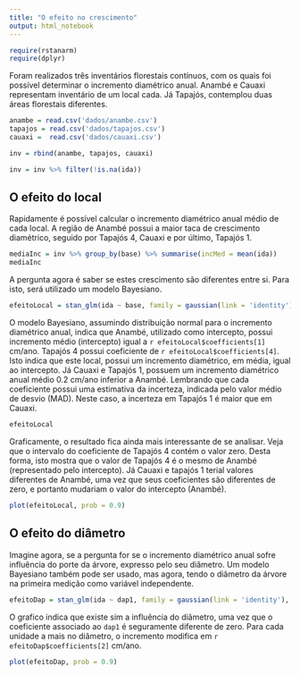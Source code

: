```yaml
---
title: "O efeito no crescimento"
output: html_notebook
---
```


```r
require(rstanarm)
require(dplyr)
```

Foram realizados três inventários florestais contínuos, com os quais foi possível determinar o incremento diamétrico anual. Anambé e Cauaxi representam inventário de um local cada. Já Tapajós, contemplou duas áreas florestais diferentes.

```r
anambe = read.csv('dados/anambe.csv')
tapajos = read.csv('dados/tapajos.csv')
cauaxi =  read.csv('dados/cauaxi.csv')

inv = rbind(anambe, tapajos, cauaxi)

inv = inv %>% filter(!is.na(ida))
```

## O efeito do local

Rapidamente é possível calcular o incremento diamétrico anual médio de cada local. A região de Anambé possui a maior taca de crescimento diamétrico, seguido por Tapajós 4, Cauaxi e por último, Tapajós 1.

```r
mediaInc = inv %>% group_by(base) %>% summarise(incMed = mean(ida))
mediaInc
```

A pergunta agora é saber se estes crescimento são diferentes entre si. Para isto, será utilizado um modelo Bayesiano.

```r
efeitoLocal = stan_glm(ida ~ base, family = gaussian(link = 'identity'), data = inv)
```
O modelo Bayesiano, assumindo distribuição normal para o incremento diamétrico anual, indica que Anambé, utilizado como intercepto, possui incremento médio (intercepto) igual a `r efeitoLocal$coefficients[1]` cm/ano. Tapajós 4 possui coeficiente de `r efeitoLocal$coefficients[4]`. Isto indica que este local, possui um incremento diamétrico, em média, igual ao intercepto. Já Cauaxi e Tapajós 1, possuem um incremento diamétrico anual médio 0.2 cm/ano inferior a Anambé. Lembrando que cada coeficiente possui uma estimativa da incerteza, indicada pelo valor médio de desvio (MAD). Neste caso, a incerteza em Tapajós 1 é maior que em Cauaxi. 

```r
efeitoLocal
```

Graficamente, o resultado fica ainda mais interessante de se analisar. Veja que o intervalo do coeficiente de Tapajós 4 contém o valor zero. Desta forma, isto mostra que o valor de Tapajós 4 é o mesmo de Anambé (representado pelo intercepto). Já Cauaxi e tapajós 1 terial valores diferentes de Anambé, uma vez que seus coeficientes são diferentes de zero, e portanto mudariam o valor do intercepto (Anambé).

```r
plot(efeitoLocal, prob = 0.9)
```

## O efeito do diâmetro

Imagine agora, se a pergunta for se o incremento diamétrico anual sofre influência do porte da árvore, expresso pelo seu diâmetro. Um modelo Bayesiano também pode ser usado, mas agora, tendo o diâmetro da árvore na primeira medição como variável independente.

```r
efeitoDap = stan_glm(ida ~ dap1, family = gaussian(link = 'identity'), data = anambe)
```

O grafico indica que existe sim a influência do diâmetro, uma vez que o coeficiente associado ao `dap1` é seguramente diferente de zero. Para cada unidade a mais no diâmetro, o incremento modifica em `r efeitoDap$coefficients[2]` cm/ano.

```r
plot(efeitoDap, prob = 0.9)
```


